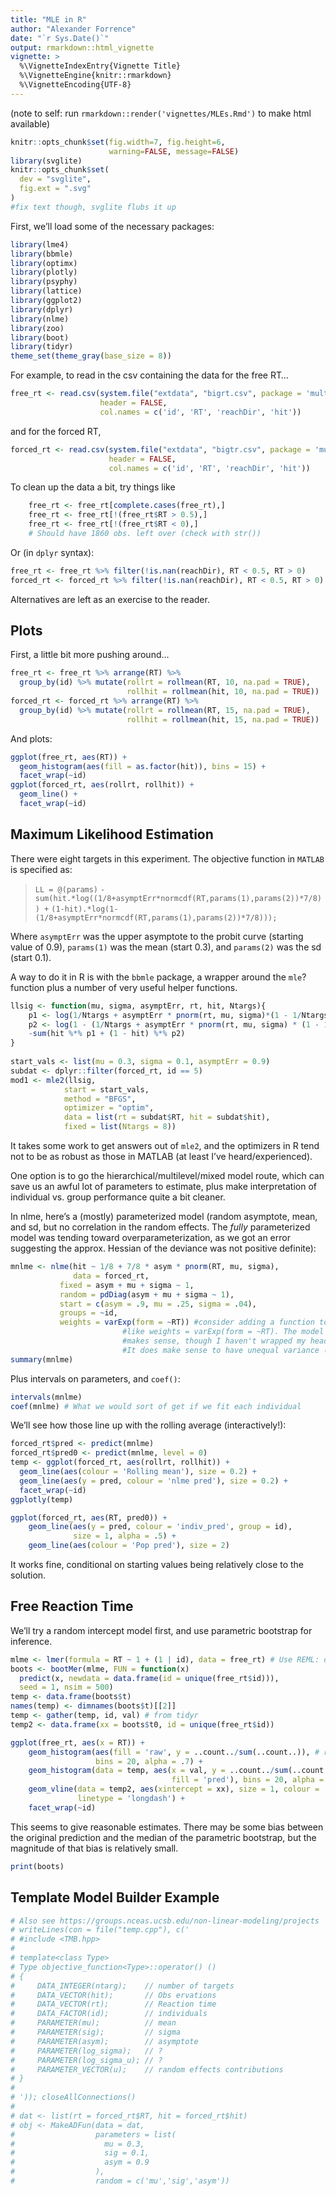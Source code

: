 ```yaml
---
title: "MLE in R"
author: "Alexander Forrence"
date: "`r Sys.Date()`"
output: rmarkdown::html_vignette
vignette: >
  %\VignetteIndexEntry{Vignette Title}
  %\VignetteEngine{knitr::rmarkdown}
  %\VignetteEncoding{UTF-8}
---
```


(note to self: run `rmarkdown::render('vignettes/MLEs.Rmd')` to make html available)
```r
knitr::opts_chunk$set(fig.width=7, fig.height=6, 
                      warning=FALSE, message=FALSE)
library(svglite)
knitr::opts_chunk$set(
  dev = "svglite",
  fig.ext = ".svg"
)
#fix text though, svglite flubs it up
```

First, we'll load some of the necessary packages:

```r
library(lme4)
library(bbmle)
library(optimx)
library(plotly)
library(psyphy)
library(lattice)
library(ggplot2)
library(dplyr)
library(nlme)
library(zoo)
library(boot)
library(tidyr)
theme_set(theme_gray(base_size = 8))

```
For example, to read in the csv containing the data for the free RT...

```r
free_rt <- read.csv(system.file("extdata", "bigrt.csv", package = 'multimles'),
                    header = FALSE,
                    col.names = c('id', 'RT', 'reachDir', 'hit'))
```

and for the forced RT,

```r
forced_rt <- read.csv(system.file("extdata", "bigtr.csv", package = 'multimles'), 
                      header = FALSE,
                      col.names = c('id', 'RT', 'reachDir', 'hit'))
```

To clean up the data a bit, try things like

```r
    free_rt <- free_rt[complete.cases(free_rt),]
    free_rt <- free_rt[!(free_rt$RT > 0.5),]
    free_rt <- free_rt[!(free_rt$RT < 0),]
    # Should have 1860 obs. left over (check with str())
```

Or (in `dplyr` syntax):
```r
free_rt <- free_rt %>% filter(!is.nan(reachDir), RT < 0.5, RT > 0)
forced_rt <- forced_rt %>% filter(!is.nan(reachDir), RT < 0.5, RT > 0)
```

Alternatives are left as an exercise to the reader.

## Plots

First, a little bit more pushing around...
```r
free_rt <- free_rt %>% arrange(RT) %>% 
  group_by(id) %>% mutate(rollrt = rollmean(RT, 10, na.pad = TRUE),
                          rollhit = rollmean(hit, 10, na.pad = TRUE))
forced_rt <- forced_rt %>% arrange(RT) %>% 
  group_by(id) %>% mutate(rollrt = rollmean(RT, 15, na.pad = TRUE),
                          rollhit = rollmean(hit, 15, na.pad = TRUE))

```

And plots:

```r
ggplot(free_rt, aes(RT)) + 
  geom_histogram(aes(fill = as.factor(hit)), bins = 15) + 
  facet_wrap(~id)
ggplot(forced_rt, aes(rollrt, rollhit)) + 
  geom_line() + 
  facet_wrap(~id) 

```

## Maximum Likelihood Estimation

There were eight targets in this experiment. The objective function in `MATLAB` is specified as:

> `LL = @(params) `
> `-sum(hit.*log((1/8+asymptErr*normcdf(RT,params(1),params(2))*7/8)) +`
> `(1-hit).*log(1-(1/8+asymptErr*normcdf(RT,params(1),params(2))*7/8)));`

Where `asymptErr` was the upper asymptote to the probit curve (starting value of 0.9), `params(1)` was the mean (start 0.3), and `params(2)` was the sd (start 0.1).

A way to do it in R is with the `bbmle` package, a wrapper around the `mle`? function plus a number of very useful helper functions.

```r
llsig <- function(mu, sigma, asymptErr, rt, hit, Ntargs){
    p1 <- log(1/Ntargs + asymptErr * pnorm(rt, mu, sigma)*(1 - 1/Ntargs))
    p2 <- log(1 - (1/Ntargs + asymptErr * pnorm(rt, mu, sigma) * (1 - 1/Ntargs)))
    -sum(hit %*% p1 + (1 - hit) %*% p2)
}
    
start_vals <- list(mu = 0.3, sigma = 0.1, asymptErr = 0.9)
subdat <- dplyr::filter(forced_rt, id == 5)
mod1 <- mle2(llsig,
            start = start_vals, 
            method = "BFGS", 
            optimizer = "optim",
            data = list(rt = subdat$RT, hit = subdat$hit),
            fixed = list(Ntargs = 8))
```
    
It takes some work to get answers out of `mle2`, and the optimizers in R tend not to be as robust as those in MATLAB (at least I've heard/experienced).

One option is to go the hierarchical/multilevel/mixed model route, which can save us an awful lot of parameters to estimate, plus make interpretation of individual vs. group performance quite a bit cleaner.

<note about shrinkage>

In nlme, here's a (mostly) parameterized model (random asymptote, mean, and sd, but no correlation in the random effects. The *fully* parameterized model was tending toward overparameterization, as we got an error suggesting the approx. Hessian of the deviance was not positive definite):
```r
mnlme <- nlme(hit ~ 1/8 + 7/8 * asym * pnorm(RT, mu, sigma), 
              data = forced_rt,
           fixed = asym + mu + sigma ~ 1, 
           random = pdDiag(asym + mu + sigma ~ 1), 
           start = c(asym = .9, mu = .25, sigma = .04), 
           groups = ~id,
           weights = varExp(form = ~RT)) #consider adding a function to describe within-group variance,
                         #like weights = varExp(form = ~RT). The model fits better and sort of
                         #makes sense, though I haven't wrapped my head around what it *means*.
                         #It does make sense to have unequal variance (large at low RT, small at high)
summary(mnlme)
```

Plus intervals on parameters, and `coef()`:
```r
intervals(mnlme)
coef(mnlme) # What we would sort of get if we fit each individual
```

We'll see how those line up with the rolling average (interactively!):
```r
forced_rt$pred <- predict(mnlme)
forced_rt$pred0 <- predict(mnlme, level = 0)
temp <- ggplot(forced_rt, aes(rollrt, rollhit)) + 
  geom_line(aes(colour = 'Rolling mean'), size = 0.2) + 
  geom_line(aes(y = pred, colour = 'nlme pred'), size = 0.2) +
  facet_wrap(~id)
ggplotly(temp)

ggplot(forced_rt, aes(RT, pred0)) + 
    geom_line(aes(y = pred, colour = 'indiv_pred', group = id), 
              size = 1, alpha = .5) + 
    geom_line(aes(colour = 'Pop pred'), size = 2) 
```

It works fine, conditional on starting values being relatively close to the solution.

## Free Reaction Time

We'll try a random intercept model first, and use parametric bootstrap for inference.

```r
mlme <- lmer(formula = RT ~ 1 + (1 | id), data = free_rt) # Use REML: does this count as "small"?
boots <- bootMer(mlme, FUN = function(x) 
  predict(x, newdata = data.frame(id = unique(free_rt$id))), 
  seed = 1, nsim = 500)
temp <- data.frame(boots$t)
names(temp) <- dimnames(boots$t)[[2]]
temp <- gather(temp, id, val) # from tidyr
temp2 <- data.frame(xx = boots$t0, id = unique(free_rt$id))

ggplot(free_rt, aes(x = RT)) + 
    geom_histogram(aes(fill = 'raw', y = ..count../sum(..count..)), # rescale counts
                   bins = 20, alpha = .7) + 
    geom_histogram(data = temp, aes(x = val, y = ..count../sum(..count..),
                                    fill = 'pred'), bins = 20, alpha = .7) + 
    geom_vline(data = temp2, aes(xintercept = xx), size = 1, colour = 'black',
               linetype = 'longdash') +
    facet_wrap(~id)
```

This seems to give reasonable estimates. There may be some bias between the original prediction and the median of the parametric bootstrap, but the magnitude of that bias is relatively small.

```r
print(boots)
```

## Template Model Builder Example

```r
# Also see https://groups.nceas.ucsb.edu/non-linear-modeling/projects
# writeLines(con = file("temp.cpp"), c('
# #include <TMB.hpp>
# 
# template<class Type>
# Type objective_function<Type>::operator() ()
# {
#     DATA_INTEGER(ntarg);    // number of targets
#     DATA_VECTOR(hit);       // Obs ervations
#     DATA_VECTOR(rt);        // Reaction time
#     DATA_FACTOR(id);        // individuals
#     PARAMETER(mu);          // mean
#     PARAMETER(sig);         // sigma
#     PARAMETER(asym);        // asymptote
#     PARAMETER(log_sigma);   // ?
#     PARAMETER(log_sigma_u); // ?
#     PARAMETER_VECTOR(u);    // random effects contributions
# }
# 
# ')); closeAllConnections()
# 
# dat <- list(rt = forced_rt$RT, hit = forced_rt$hit)
# obj <- MakeADFun(data = dat,
#                  parameters = list(
#                    mu = 0.3,
#                    sig = 0.1,
#                    asym = 0.9
#                  ),
#                  random = c('mu','sig','asym'))
```
